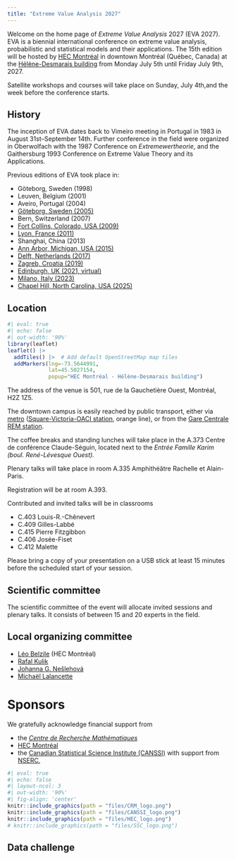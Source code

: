 ```yaml
---
title: "Extreme Value Analysis 2027"
---
```


Welcome on the home page of *Extreme Value Analysis* 2027 (EVA 2027). EVA is a biennial international conference on extreme value analysis, probabilistic and statistical models and their applications. The 15th edition  will be hosted by [HEC Montréal](www.hec.ca) in downtown Montréal (Québec, Canada) at the [Hélène-Desmarais building](https://www.hec.ca/en/campus/helene-desmarais/index.html) from Monday July 5th until Friday July 9th, 2027.


Satellite workshops and courses will take place on Sunday, July 4th,and the week before the conference starts.

## History

The inception of EVA dates back to Vimeiro meeting in Portugal in 1983 in August 31st--September 14th. Further conference in the field were organized in Oberwolfach with the 1987 Conference on *Extremewertheorie*, and the Gaithersburg 1993 Conference on Extreme Value Theory and its Applications.

Previous editions of EVA took place in:

- Göteborg, Sweden (1998)
- Leuven, Belgium (2001)
- Aveiro, Portugal (2004)
- [Göteborg, Sweden (2005)](http://www.math.ku.dk/~mikosch/maphysto_extremes_2005/extremes.html)
- Bern, Switzerland (2007)
- [Fort Collins, Colorado, USA (2009)](http://www.stat.colostate.edu/graybillconference2009/)
- [Lyon, France (2011)](http://eva2011.univ-lyon1.fr/)
- Shanghai, China (2013)
- [Ann Arbor, Michigan, USA (2015)](https://sites.lsa.umich.edu/eva2015/)
- [Delft, Netherlands (2017)](http://www.eva2017.nl/)
- [Zagreb, Croatia (2019)](https://web.math.pmf.unizg.hr/eva2019/)
- [Edinburgh, UK (2021, virtual)](https://www.maths.ed.ac.uk/school-of-mathematics/events/past-events/eva-2021)
- [Milano, Italy (2023)](https://dec.unibocconi.eu/research/extreme-value-analysis-eva-2023)
- [Chapel Hill, North Carolina, USA (2025)](https://eva2025.unc.edu/)

## Location

```r
#| eval: true
#| echo: false
#| out-width: '90%'
library(leaflet)
leaflet() |>
  addTiles() |>  # Add default OpenStreetMap map tiles
  addMarkers(lng=-73.5644991,
             lat=45.5027154,
             popup="HEC Montréal - Hélène-Desmarais building")
```


The address of the venue is 501, rue de la Gauchetière Ouest, Montréal, H2Z 1Z5.


The downtown campus is easily reached by public transport, either via [metro](https://www.stm.info/en/info/networks/metro) ([Square-Victoria-OACI station](https://www.stm.info/fr/infos/reseaux/metro/square-victoria-oaci), orange line), or from the [Gare Centrale REM station](https://rem.info/en/travelling/stations/gare-centrale).


The coffee breaks and standing lunches will take place in the A.373 Centre de conférence Claude-Séguin, located next to the *Entrée Famille Karim (boul. René-Lévesque Ouest).*

Plenary talks will take place in room A.335 Amphithéâtre Rachelle et Alain-Paris.

Registration will be at room A.393.

Contributed and invited talks will be in classrooms

- C.403 Louis-R.-Chênevert
- C.409 Gilles-Labbé
- C.415 Pierre Fitzgibbon
- C.406 Josée-Fiset
- C.412 Malette

Please bring a copy of your presentation on a USB stick at least 15 minutes before the scheduled start of your session.

## Scientific committee

The scientific committee of the event will allocate invited sessions and plenary talks. It consists of between 15 and 20 experts in the field.

## Local organizing committee

- [Léo Belzile](https://lbelzile.bitbucket.io) (HEC Montréal)
- [Rafal Kulik](https://mysite.science.uottawa.ca/rkulik/)
- [Johanna G. Nešlehová](https://www.math.mcgill.ca/neslehova)
- [Michaël Lalancette]()

# Sponsors

We gratefully acknowledge financial support from

- the [*Centre de Recherche Mathématiques*](https://www.crmath.ca/)
- [HEC Montréal](https://www.hec.ca)
- the [Canadian Statistical Science Institute (CANSSI)](https://canssi.ca/) with support from [NSERC](https://www.nserc-crsng.gc.ca/index_eng.asp),


```r
#| eval: true
#| echo: false
#| layout-ncol: 3
#| out-width: '90%'
#| fig-align: 'center'
knitr::include_graphics(path = "files/CRM_logo.png")
knitr::include_graphics(path = "files/CANSSI_logo.png")
knitr::include_graphics(path = "files/HEC_logo.png")
# knitr::include_graphics(path = "files/SSC_logo.png")

```

## Data challenge

## 
